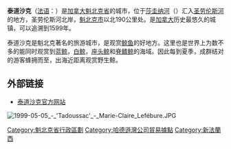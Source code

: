 {{coord|48|09|N|69|43|W|region:CA_type:city|display=title}}
{{infobox settlement|
name=泰道沙克|
native_name={{lang|fr|Tadoussac}}|
image_skyline=Tadoussac - Panorama 01.jpg|
pushpin_map=Canada Quebec|
subdivision_type=國家|
subdivision_name={{加拿大}}|
subdivision_type2=省|
subdivision_name2={{flag|Québec}}|
coordinates={{coord|48|09|N|69|43|W}}
area_total_km2=74.59|
population_total=857|
population_as_of=2005年|
leader_title=市長|
leader_name={{lang|fr|Pierre Marquis}}|
website=[www.tadoussac.com]|
}}
'''泰道沙克'''（[[法语|法语]]：{{lang|fr|Tadoussac}}）是[[加拿大|加拿大]][[魁北克|魁北克省]]的城市，位于[[莎圭纳河|莎圭纳河]]（{{lang|fr|Saguenay}}）汇入[[圣劳伦斯河|圣劳伦斯河]]的地方，圣劳伦斯河北岸，[[魁北克市|魁北克市]]以北190公里处。是[[加拿大|加拿大]]历史最悠久的城镇，可以追溯到1599年。

泰道沙克是魁北克著名的旅游城市，是观赏[[鲸鱼|鲸鱼]]的好地方。这里也是世界上为数不多的能同时观赏到[[蓝鲸|蓝鲸]]，[[白鲸|白鲸]]，[[座头鲸|座头鲸]]和[[脊鳍鲸|脊鳍鲸]]的海域。因此每到夏季，成群结对的游客蜂拥而至，出海近距离观赏野生鲸。

==外部链接==
*[http://www.tadoussac.com/ 泰道沙克官方网站] {{Wayback|url=http://www.tadoussac.com/ |date=20070312114801 }}
[[File:1999-05-05_-_'Tadoussac'_-_Marie-Claire_Lefébure.JPG|thumb]]
{{CA-stub}}

{{DEFAULTSORT:Tadoussac}}
[[Category:魁北克省行政區劃|Category:魁北克省行政區劃]]
[[Category:哈德遜灣公司貿易據點|Category:哈德遜灣公司貿易據點]]
[[Category:新法蘭西|Category:新法蘭西]]